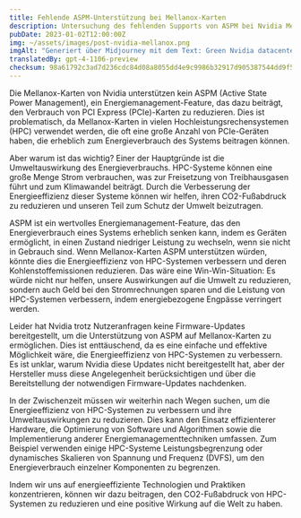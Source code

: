 ```yaml
---
title: Fehlende ASPM-Unterstützung bei Mellanox-Karten
description: Untersuchung des fehlenden Supports von ASPM bei Nvidia Mellanox-Karten und deren Auswirkungen auf die Energieeffizienz von Hochleistungsrechensystemen.
pubDate: 2023-01-02T12:00:00Z
img: ~/assets/images/post-nvidia-mellanox.png
imgAlt: "Generiert über Midjourney mit dem Text: Green Nvidia datacenter inside a glass biosphere emitting gray gas, impactful, colorful, reallistic, canon lens, high detail --v 4 --ar 3:2"
translatedBy: gpt-4-1106-preview
checksum: 98a61792c3ad7d236cdc84d08a8055dd4e9c9986b32917d905387544dd9f5de9
---
```


Die Mellanox-Karten von Nvidia unterstützen kein ASPM (Active State Power Management), ein Energiemanagement-Feature, das dazu beiträgt, den Verbrauch von PCI Express (PCIe)-Karten zu reduzieren. Dies ist problematisch, da Mellanox-Karten in vielen Hochleistungsrechensystemen (HPC) verwendet werden, die oft eine große Anzahl von PCIe-Geräten haben, die erheblich zum Energieverbrauch des Systems beitragen können.

Aber warum ist das wichtig? Einer der Hauptgründe ist die Umweltauswirkung des Energieverbrauchs. HPC-Systeme können eine große Menge Strom verbrauchen, was zur Freisetzung von Treibhausgasen führt und zum Klimawandel beiträgt. Durch die Verbesserung der Energieeffizienz dieser Systeme können wir helfen, ihren CO2-Fußabdruck zu reduzieren und unseren Teil zum Schutz der Umwelt beizutragen.

ASPM ist ein wertvolles Energiemanagement-Feature, das den Energieverbrauch eines Systems erheblich senken kann, indem es Geräten ermöglicht, in einen Zustand niedriger Leistung zu wechseln, wenn sie nicht in Gebrauch sind. Wenn Mellanox-Karten ASPM unterstützen würden, könnte dies die Energieeffizienz von HPC-Systemen verbessern und deren Kohlenstoffemissionen reduzieren. Das wäre eine Win-Win-Situation: Es würde nicht nur helfen, unsere Auswirkungen auf die Umwelt zu reduzieren, sondern auch Geld bei den Stromrechnungen sparen und die Leistung von HPC-Systemen verbessern, indem energiebezogene Engpässe verringert werden.

Leider hat Nvidia trotz Nutzeranfragen keine Firmware-Updates bereitgestellt, um die Unterstützung von ASPM auf Mellanox-Karten zu ermöglichen. Dies ist enttäuschend, da es eine einfache und effektive Möglichkeit wäre, die Energieeffizienz von HPC-Systemen zu verbessern. Es ist unklar, warum Nvidia diese Updates nicht bereitgestellt hat, aber der Hersteller muss diese Angelegenheit berücksichtigen und über die Bereitstellung der notwendigen Firmware-Updates nachdenken.

In der Zwischenzeit müssen wir weiterhin nach Wegen suchen, um die Energieeffizienz von HPC-Systemen zu verbessern und ihre Umweltauswirkungen zu reduzieren. Dies kann den Einsatz effizienterer Hardware, die Optimierung von Software und Algorithmen sowie die Implementierung anderer Energiemanagementtechniken umfassen. Zum Beispiel verwenden einige HPC-Systeme Leistungsbegrenzung oder dynamisches Skalieren von Spannung und Frequenz (DVFS), um den Energieverbrauch einzelner Komponenten zu begrenzen.

Indem wir uns auf energieeffiziente Technologien und Praktiken konzentrieren, können wir dazu beitragen, den CO2-Fußabdruck von HPC-Systemen zu reduzieren und eine positive Wirkung auf die Welt zu haben.
